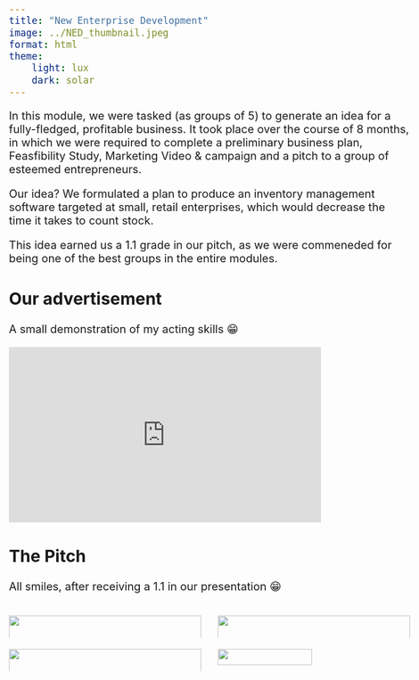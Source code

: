 ```yaml
---
title: "New Enterprise Development"
image: ../NED_thumbnail.jpeg
format: html
theme: 
    light: lux
    dark: solar
---
```


<style>
body {
  font-size: 20px;
}
</style>

In this module, we were tasked (as groups of 5) to generate an idea for a fully-fledged, profitable business. It took place over the course of 8 months, in which we were required to complete a preliminary business plan, Feasfibility Study, Marketing Video & campaign and a pitch to a group of esteemed entrepreneurs.

Our idea? We formulated a plan to produce an inventory management software targeted at small, retail enterprises, which would decrease the time it takes to count stock.

This idea earned us a 1.1 grade in our pitch, as we were commeneded for being one of the best groups in the entire modules.


## Our advertisement

A small demonstration of my acting skills 😁

<iframe width="560" height="315" 
  src="https://www.youtube.com/embed/URJ4iaGbbR8" 
  title="YouTube video player" 
  frameborder="0" 
  allow="accelerometer; autoplay; clipboard-write; encrypted-media; gyroscope; picture-in-picture" 
  allowfullscreen>
</iframe>


## The Pitch

All smiles, after receiving a 1.1 in our presentation 😁

::: columns
::: column
![](StockPath_inside.jpg){width=100%}
:::

::: column
![](StockPath_outside.jpg){width=100%}
:::
:::

::: columns
::: column
![](StockPath_leaflets.jpg){width=100%}
:::

::: column
![](StockPath_signs.jpg){width=70%}
:::
:::


